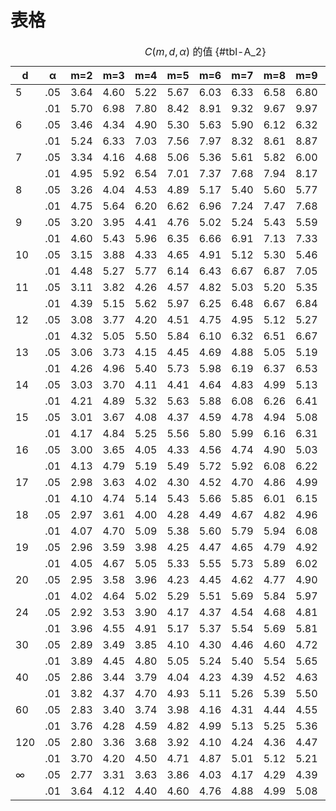 # 表格

|  d  |  α  |  m=2   |  m=3   |  m=4   |  m=5   |  m=6   |  m=7   |  m=8   |  m=9   |  m=10  |  m=11  |
|-----|-----|------|------|------|------|------|------|------|------|------|------|
|  5  | .05 | 3.64 | 4.60 | 5.22 | 5.67 | 6.03 | 6.33 | 6.58 | 6.80 | 6.99 | 7.17 |
|     | .01 | 5.70 | 6.98 | 7.80 | 8.42 | 8.91 | 9.32 | 9.67 | 9.97 | 10.24 | 10.48 |
|  6  | .05 | 3.46 | 4.34 | 4.90 | 5.30 | 5.63 | 5.90 | 6.12 | 6.32 | 6.49 | 6.65 |
|     | .01 | 5.24 | 6.33 | 7.03 | 7.56 | 7.97 | 8.32 | 8.61 | 8.87 | 9.10 | 9.30 |
|  7  | .05 | 3.34 | 4.16 | 4.68 | 5.06 | 5.36 | 5.61 | 5.82 | 6.00 | 6.16 | 6.30 |
|     | .01 | 4.95 | 5.92 | 6.54 | 7.01 | 7.37 | 7.68 | 7.94 | 8.17 | 8.37 | 8.55 |
|  8  | .05 | 3.26 | 4.04 | 4.53 | 4.89 | 5.17 | 5.40 | 5.60 | 5.77 | 5.92 | 6.05 |
|     | .01 | 4.75 | 5.64 | 6.20 | 6.62 | 6.96 | 7.24 | 7.47 | 7.68 | 7.86 | 8.03 |
|  9  | .05 | 3.20 | 3.95 | 4.41 | 4.76 | 5.02 | 5.24 | 5.43 | 5.59 | 5.74 | 5.87 |
|     | .01 | 4.60 | 5.43 | 5.96 | 6.35 | 6.66 | 6.91 | 7.13 | 7.33 | 7.49 | 7.65 |
| 10  | .05 | 3.15 | 3.88 | 4.33 | 4.65 | 4.91 | 5.12 | 5.30 | 5.46 | 5.60 | 5.72 |
|     | .01 | 4.48 | 5.27 | 5.77 | 6.14 | 6.43 | 6.67 | 6.87 | 7.05 | 7.21 | 7.36 |
| 11  | .05 | 3.11 | 3.82 | 4.26 | 4.57 | 4.82 | 5.03 | 5.20 | 5.35 | 5.49 | 5.61 |
|     | .01 | 4.39 | 5.15 | 5.62 | 5.97 | 6.25 | 6.48 | 6.67 | 6.84 | 6.99 | 7.13 |
| 12  | .05 | 3.08 | 3.77 | 4.20 | 4.51 | 4.75 | 4.95 | 5.12 | 5.27 | 5.39 | 5.51 |
|     | .01 | 4.32 | 5.05 | 5.50 | 5.84 | 6.10 | 6.32 | 6.51 | 6.67 | 6.81 | 6.94 |
| 13  | .05 | 3.06 | 3.73 | 4.15 | 4.45 | 4.69 | 4.88 | 5.05 | 5.19 | 5.32 | 5.43 |
|     | .01 | 4.26 | 4.96 | 5.40 | 5.73 | 5.98 | 6.19 | 6.37 | 6.53 | 6.67 | 6.79 |
| 14  | .05 | 3.03 | 3.70 | 4.11 | 4.41 | 4.64 | 4.83 | 4.99 | 5.13 | 5.25 | 5.36 |
|     | .01 | 4.21 | 4.89 | 5.32 | 5.63 | 5.88 | 6.08 | 6.26 | 6.41 | 6.54 | 6.66 |
| 15  | .05 | 3.01 | 3.67 | 4.08 | 4.37 | 4.59 | 4.78 | 4.94 | 5.08 | 5.20 | 5.31 |
|     | .01 | 4.17 | 4.84 | 5.25 | 5.56 | 5.80 | 5.99 | 6.16 | 6.31 | 6.44 | 6.55 |
| 16  | .05 | 3.00 | 3.65 | 4.05 | 4.33 | 4.56 | 4.74 | 4.90 | 5.03 | 5.15 | 5.26 |
|     | .01 | 4.13 | 4.79 | 5.19 | 5.49 | 5.72 | 5.92 | 6.08 | 6.22 | 6.35 | 6.46 |
| 17  | .05 | 2.98 | 3.63 | 4.02 | 4.30 | 4.52 | 4.70 | 4.86 | 4.99 | 5.11 | 5.21 |
|     | .01 | 4.10 | 4.74 | 5.14 | 5.43 | 5.66 | 5.85 | 6.01 | 6.15 | 6.27 | 6.38 |
| 18  | .05 | 2.97 | 3.61 | 4.00 | 4.28 | 4.49 | 4.67 | 4.82 | 4.96 | 5.07 | 5.17 |
|     | .01 | 4.07 | 4.70 | 5.09 | 5.38 | 5.60 | 5.79 | 5.94 | 6.08 | 6.20 | 6.31 |
| 19  | .05 | 2.96 | 3.59 | 3.98 | 4.25 | 4.47 | 4.65 | 4.79 | 4.92 | 5.04 | 5.14 |
|     | .01 | 4.05 | 4.67 | 5.05 | 5.33 | 5.55 | 5.73 | 5.89 | 6.02 | 6.14 | 6.25 |
| 20  | .05 | 2.95 | 3.58 | 3.96 | 4.23 | 4.45 | 4.62 | 4.77 | 4.90 | 5.01 | 5.11 |
|     | .01 | 4.02 | 4.64 | 5.02 | 5.29 | 5.51 | 5.69 | 5.84 | 5.97 | 6.09 | 6.19 |
| 24  | .05 | 2.92 | 3.53 | 3.90 | 4.17 | 4.37 | 4.54 | 4.68 | 4.81 | 4.92 | 5.01 |
|     | .01 | 3.96 | 4.55 | 4.91 | 5.17 | 5.37 | 5.54 | 5.69 | 5.81 | 5.92 | 6.02 |
| 30  | .05 | 2.89 | 3.49 | 3.85 | 4.10 | 4.30 | 4.46 | 4.60 | 4.72 | 4.82 | 4.92 |
|     | .01 | 3.89 | 4.45 | 4.80 | 5.05 | 5.24 | 5.40 | 5.54 | 5.65 | 5.76 | 5.85 |
| 40  | .05 | 2.86 | 3.44 | 3.79 | 4.04 | 4.23 | 4.39 | 4.52 | 4.63 | 4.73 | 4.82 |
|     | .01 | 3.82 | 4.37 | 4.70 | 4.93 | 5.11 | 5.26 | 5.39 | 5.50 | 5.60 | 5.69 |
| 60  | .05 | 2.83 | 3.40 | 3.74 | 3.98 | 4.16 | 4.31 | 4.44 | 4.55 | 4.65 | 4.73 |
|     | .01 | 3.76 | 4.28 | 4.59 | 4.82 | 4.99 | 5.13 | 5.25 | 5.36 | 5.45 | 5.53 |
| 120 | .05 | 2.80 | 3.36 | 3.68 | 3.92 | 4.10 | 4.24 | 4.36 | 4.47 | 4.56 | 4.64 |
|     | .01 | 3.70 | 4.20 | 4.50 | 4.71 | 4.87 | 5.01 | 5.12 | 5.21 | 5.30 | 5.37 |
|  ∞  | .05 | 2.77 | 3.31 | 3.63 | 3.86 | 4.03 | 4.17 | 4.29 | 4.39 | 4.47 | 4.55 |
|     | .01 | 3.64 | 4.12 | 4.40 | 4.60 | 4.76 | 4.88 | 4.99 | 5.08 | 5.16 | 5.23 |

: $C(m, d, \alpha)$ 的值 {#tbl-A_2}